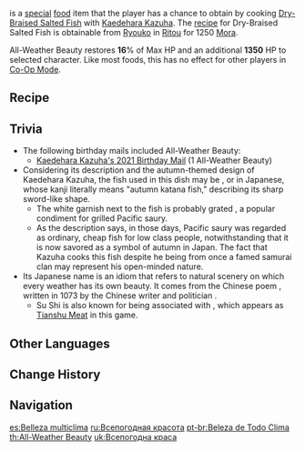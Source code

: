 {{Food Infobox
|id              = 108301
|image           = Item All-Weather Beauty.png
|description     = Made from fish that have been dried on the ship. Kazuha claims that they were completely ordinary fish. But this flavor... this must surely be the definition of free, all-embracing nature, no?
|type            = Recovery Dishes
|effectType      = Healing
|effect          = Restores '''16'''% of Max HP and an additional '''1,350''' HP to the selected character.
|eff_att1        = HP Restore
|eff_att2        = HP Restore Percent
|eff_att3        = HP Restore Fixed
|rarity          = 1
|base            = Dry-Braised Salted Fish
|character       = Kaedehara Kazuha
}}

{{Lang|'''All-Weather Beauty'''|ja=雨奇晴好|ja_rm=Uki-Seikou}} is a [[:Category:Special Dishes|special]] [[food]] item that the player has a chance to obtain by cooking [[Dry-Braised Salted Fish]] with [[Kaedehara Kazuha]]. The [[Dry-Braised Salted Fish|recipe]] for Dry-Braised Salted Fish is obtainable from [[Ryouko]] in [[Ritou]] for 1250 [[Mora]].

All-Weather Beauty restores '''16'''% of Max HP and an additional '''1350''' HP to selected character. Like most foods, this has no effect for other players in [[Co-Op Mode]].

==Recipe==
{{Recipe
|type = Cooking
|character = Kazuha
|Fish = 1
|Salt = 1
|sort = Fish,Salt
}}

==Trivia==
* The following birthday mails included All-Weather Beauty:
** [[Birthday/Kaedehara Kazuha#The Wind Blows...|Kaedehara Kazuha's 2021 Birthday Mail]] (1 All-Weather Beauty)
*Considering its description and the autumn-themed design of Kaedehara Kazuha, the fish used in this dish may be {{w|Pacific saury}}, or {{Lang|''sanma''|ja=秋刀魚}} in Japanese, whose kanji literally means "autumn katana fish," describing its sharp sword-like shape.
**The white garnish next to the fish is probably grated {{w|daikon radish}}, a popular condiment for grilled Pacific saury.
**As the description says, in those days, Pacific saury was regarded as ordinary, cheap fish for low class people, notwithstanding that it is now savored as a symbol of autumn in Japan. The fact that Kazuha cooks this fish despite he being from once a famed samurai clan may represent his open-minded nature.
*Its Japanese name {{Lang|Uki-Seikou|ja=雨奇晴好|ja_lit=Rainy Days Are Wonderful, Sunny Days Are Pleasant}} is an idiom that refers to natural scenery on which every weather has its own beauty. It comes from the Chinese poem {{Lang|''Drinking on the Lake As It Clears Then Rains: Two Poems''|zh=饮湖上初晴后雨二首}}, written in 1073 by the Chinese writer and politician {{w|Su Shi}}.
**Su Shi is also known for being associated with {{w|Dongpo pork}}, which appears as [[Tianshu Meat]] in this game.

==Other Languages==
{{Other Languages
|en      = All-Weather Beauty
|zhs     = 雨奇晴好
|zhs_rm  = Yǔ Qí Qíng Hǎo
|zht     = 雨奇晴好
|zht_rm  = Yǔ Qí Qíng Hǎo
|zh_tl   = Rainy Days Are Wonderful, Sunny Days Are Pleasant
|ja      = 雨奇晴好
|ja_rm   = Uki-Seikou
|ja_tl   = Rainy Days Are Wonderful, Sunny Days Are Pleasant
|ko      = {{tt|우기청호|雨奇晴好}}
|ko_rm   = Ugicheongho
|ko_tl   = Rainy Days Are Wonderful, Sunny Days Are Pleasant
|es      = Belleza multiclima
|es_tl   = Multiweather Beauty
|fr      = Beauté de tout temps
|fr_tl   = All-Weather Beauty
|ru      = Всепогодная красота
|ru_tl   = All-Weather Beauty
|th      = All-Weather Beauty
|vi      = Tuyệt Tác Thế Gian
|vi_tl   = World's Masterpiece
|de      = Allwetter-Schönheit
|de_tl   = All-Weather Beauty
|id      = All-Weather Beauty
|pt      = Beleza de Todo Clima
|pt_tl   = 
}}

==Change History==
{{Change History|2.0}}

==Navigation==
{{Food Navbox|type=Special Dishes}}

[[es:Belleza multiclima]]
[[ru:Всепогодная красота]]
[[pt-br:Beleza de Todo Clima]]
[[th:All-Weather Beauty]]
[[uk:Всепогодна краса]]